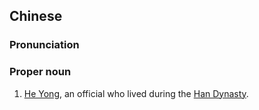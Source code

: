 {{also|何颙}}
==Chinese==
{{zh-forms|s=何颙}}

===Pronunciation===
{{zh-pron
|m=Hé Yóng
|cat=pn
}}

===Proper noun===
{{zh-proper noun}}

# [[w:He Yong (Han Dynasty)|He Yong]], an official who lived during the [[w:Han Dynasty|Han Dynasty]].